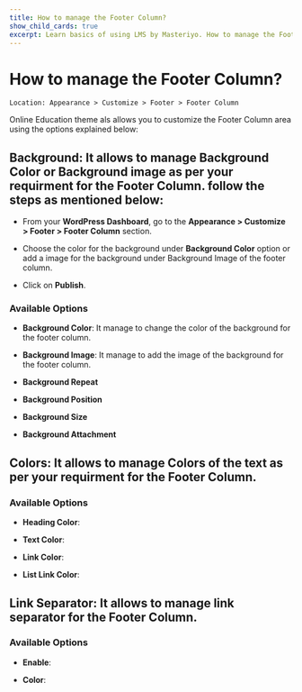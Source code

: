 ---
title: How to manage the Footer Column?
show_child_cards: true
excerpt: Learn basics of using LMS by Masteriyo. How to manage the Footer Column
---

# How to manage the Footer Column?

    Location: Appearance > Customize > Footer > Footer Column

Online Education theme als allows you to customize the Footer Column area using the options explained below:

## Background: It allows to manage **Background Color** or **Background image** as per your requirment for the Footer Column. follow the steps as mentioned below:

- From your **WordPress Dashboard**, go to the **Appearance > Customize > Footer > Footer Column** section.

- Choose the color for the background under **Background Color** option or add a image for the background under Background Image of the footer column.

- Click on **Publish**.

### Available Options

- **Background Color**: It manage to change the color of the background for the footer column.

- **Background Image**: It manage to add  the image of the background for the footer column.

- **Background Repeat**

- **Background Position**

- **Background Size**

- **Background Attachment**


## Colors: It allows to manage Colors of the text as per your requirment for the Footer Column.

### Available Options

- **Heading Color**:

- **Text Color**:

- **Link Color**:

- **List Link Color**:


## Link Separator: It allows to manage link separator for the Footer Column.

### Available Options

- **Enable**:

- **Color**:












